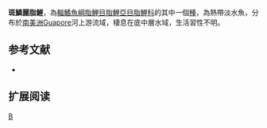 {{Speciesbox 
| taxon = Astyanax maculisquamis
| status = NE
| status_system = IUCN3.1
| authority =  [[Garutti|Garutti]] & [[Britski|Britski]], 1997
| synonyms = 
}}
'''斑鱗麗脂鯉'''，為[[輻鰭魚綱|輻鰭魚綱]][[脂鯉目|脂鯉目]][[脂鯉亞目|脂鯉亞目]][[脂鯉科|脂鯉科]]的其中一個[[種|種]]，為熱帶淡水魚，分布於[[南美洲|南美洲]]Guapore河上游流域，棲息在底中層水域，生活習性不明。

==参考文献==
{{refbegin}}
*{{FishBase_species|genus=Astyanax|species=maculisquamis|year=2013|month=11}}
{{refend}}

== 扩展阅读 ==
{{refbegin}}
{{wikispecies-inline|Astyanax maculisquamis|斑鱗麗脂鯉}}
{{refend}}
{{Taxonbar|from=Q6421171}}

[[Category:麗脂鯉屬|B]]


{{魚類小作品}}